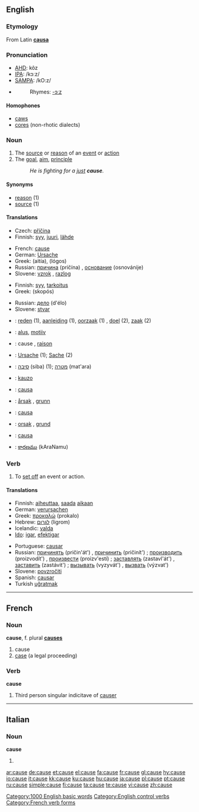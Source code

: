 {{see|'cause}}
==English==
{{rank|truth|turn|hold|417|cause|close|England|sense}}

===Etymology===
From Latin '''[[causa]]'''

===Pronunciation===
*[[w:AHD|AHD]]: kôz
*[[w:IPA|IPA]]: /kɔːz/
*[[w:SAMPA|SAMPA]]: /kO:z/
*{{audio|en-us-cause.ogg|Audio (US)}}
*:Rhymes: [[Rhymes:English:-ɔːz|-ɔːz]]

====Homophones====
*[[caws]]
*[[cores]] (non-rhotic dialects)

===Noun===
{{en-noun}}

# The [[source]] or [[reason]] of an [[event]] or [[action]]
# The [[goal]], [[aim]], [[principle]]
#:''He is fighting for a [[just]] '''cause'''.''

====Synonyms====
*[[reason]] (1)
*[[source]] (1)

====Translations====
{{trans-top|Source or reason of an event or action}}
*Czech: [[příčina]] {{f}}
*Finnish: [[syy]], [[juuri]], [[lähde]]
{{trans-mid}}
*French: [[cause]] {{f}}
*German: [[Ursache]] {{f}}
*Greek: {{t-|el|αιτία|f|}} (aitía), {{t+|el|λόγος|m|}} (lógos)
*Russian: [[причина]] (pričína) {{f}}, [[основание]] (osnovánije) {{n}}
*Slovene: [[vzrok]] {{m}}, [[razlog]] {{m}}
{{trans-bottom}}

{{trans-top|Goal, aim, principle}}
*Finnish: [[syy]], [[tarkoitus]]
*Greek: {{t+|el|σκοπός|m|}} (skopós)
{{trans-mid}}
*Russian: [[дело]] (d'élo) {{n}}
*Slovene: [[stvar]] {{f}}
{{trans-bottom}}

{{checktrans}}
{{trans-top|Translations to be categorised}}
*{{ttbc|Dutch}}: [[reden]] (1){{f}}, [[aanleiding]] (1){{f}}, [[oorzaak]] (1) {{f}}, [[doel]] (2), [[zaak]] (2)
*{{ttbc|Estonian}}: [[alus#Estonian|alus]], [[motiiv]]
*{{ttbc|French}}: cause {{f}}, [[raison]] {{f}}
*{{ttbc|German}}: [[Ursache]] {{f}} (1); [[Sache]] {{f}} (2)
*{{ttbc|Hebrew}}: [[סיבה]] (siba) {{f}} (1); [[מטרה]] (mat'ara) {{f}}
{{trans-mid}}
*{{ttbc|Ido}}: [[kauzo]]
*{{ttbc|Italian}}: [[causa]] {{f}}
*{{ttbc|Norwegian}}: [[årsak]] {{m}}, [[grunn]] {{m}}
*{{ttbc|Portuguese}}: [[causa]] {{f}}
*{{ttbc|Swedish}}: [[orsak]] {{c}}, [[grund]] {{c}}
*{{ttbc|Spanish}}: [[causa]]
*{{ttbc|Telugu}}: [[కారణము]] (kAraNamu)
{{trans-bottom}}

===Verb===
{{en-verb|caus|ing}}

# To [[set off]] an event or action.

====Translations====
{{top}}
*Finnish: [[aiheuttaa]], [[saada]] [[aika|aikaan]]
*German: [[verursachen]]
*Greek: [[προκαλώ]] (prokalo)
*Hebrew: [[לגרום]] (ligrom)
*Icelandic: [[valda]]
*[[Ido]]: [[igar]], [[efektigar]]
{{mid}}
*Portuguese: [[causar]]
*Russian: [[причинять]] (pričin'át') {{impf}}, [[причинить]] (pričinít') {{pf}}; [[производить]] (proizvodít') {{impf}}, [[произвести]] (proizv'estí) {{pf}}; [[заставлять]] (zastavl'át') {{impf}}, [[заставить]] (zastávit') {{pf}}; [[вызывать]] (vyzyvát') {{impf}}, [[вызвать]] (výzvat') {{pf}}
*Slovene: [[povzročiti]]
*Spanish: [[causar]]
*Turkish [[uğratmak]]

{{bottom}}

[[Category:1000 English basic words]]
[[Category:English control verbs]]

----

==French==

===Noun===
'''cause''', f. plural '''[[causes]]'''

# cause
# [[case]] (a legal proceeding)

===Verb===
'''cause'''

# Third person singular indicitave of [[causer]]

[[Category:French verb forms]]

----

==Italian==

===Noun===
'''cause''' {{f}}

# {{plural of|causa|lang=Italian}}

[[ar:cause]]
[[de:cause]]
[[et:cause]]
[[el:cause]]
[[fa:cause]]
[[fr:cause]]
[[gl:cause]]
[[hy:cause]]
[[io:cause]]
[[it:cause]]
[[kk:cause]]
[[ku:cause]]
[[hu:cause]]
[[ja:cause]]
[[pl:cause]]
[[pt:cause]]
[[ru:cause]]
[[simple:cause]]
[[fi:cause]]
[[ta:cause]]
[[te:cause]]
[[vi:cause]]
[[zh:cause]]